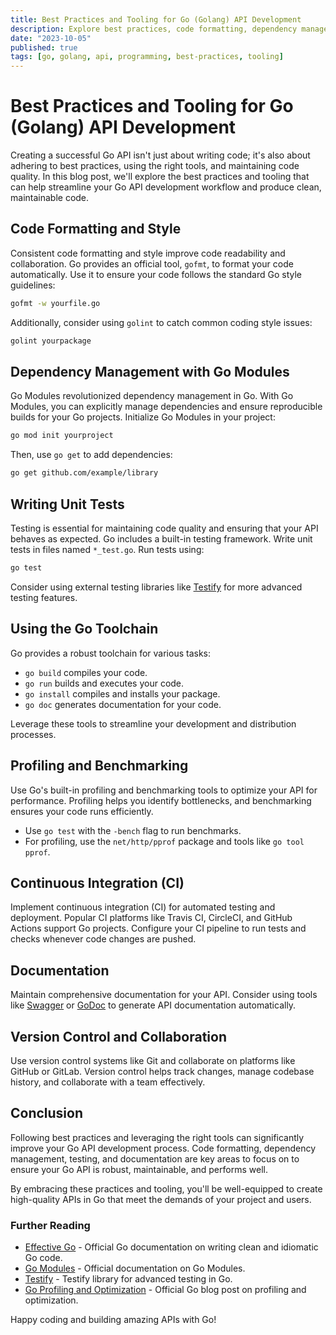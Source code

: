 ```yaml
---
title: Best Practices and Tooling for Go (Golang) API Development
description: Explore best practices, code formatting, dependency management, testing, and essential tooling to streamline your Go API development workflow. Learn how to write clean and maintainable Go code.
date: "2023-10-05"
published: true
tags: [go, golang, api, programming, best-practices, tooling]
---
```


# Best Practices and Tooling for Go (Golang) API Development

Creating a successful Go API isn't just about writing code; it's also about adhering to best practices, using the right tools, and maintaining code quality. In this blog post, we'll explore the best practices and tooling that can help streamline your Go API development workflow and produce clean, maintainable code.

## Code Formatting and Style

Consistent code formatting and style improve code readability and collaboration. Go provides an official tool, `gofmt`, to format your code automatically. Use it to ensure your code follows the standard Go style guidelines:

```bash
gofmt -w yourfile.go
```

Additionally, consider using `golint` to catch common coding style issues:

```bash
golint yourpackage
```

## Dependency Management with Go Modules

Go Modules revolutionized dependency management in Go. With Go Modules, you can explicitly manage dependencies and ensure reproducible builds for your Go projects. Initialize Go Modules in your project:

```bash
go mod init yourproject
```

Then, use `go get` to add dependencies:

```bash
go get github.com/example/library
```

## Writing Unit Tests

Testing is essential for maintaining code quality and ensuring that your API behaves as expected. Go includes a built-in testing framework. Write unit tests in files named `*_test.go`. Run tests using:

```bash
go test
```

Consider using external testing libraries like [Testify](https://github.com/stretchr/testify) for more advanced testing features.

## Using the Go Toolchain

Go provides a robust toolchain for various tasks:

- `go build` compiles your code.
- `go run` builds and executes your code.
- `go install` compiles and installs your package.
- `go doc` generates documentation for your code.

Leverage these tools to streamline your development and distribution processes.

## Profiling and Benchmarking

Use Go's built-in profiling and benchmarking tools to optimize your API for performance. Profiling helps you identify bottlenecks, and benchmarking ensures your code runs efficiently.

- Use `go test` with the `-bench` flag to run benchmarks.
- For profiling, use the `net/http/pprof` package and tools like `go tool pprof`.

## Continuous Integration (CI)

Implement continuous integration (CI) for automated testing and deployment. Popular CI platforms like Travis CI, CircleCI, and GitHub Actions support Go projects. Configure your CI pipeline to run tests and checks whenever code changes are pushed.

## Documentation

Maintain comprehensive documentation for your API. Consider using tools like [Swagger](https://swagger.io/) or [GoDoc](https://pkg.go.dev/) to generate API documentation automatically.

## Version Control and Collaboration

Use version control systems like Git and collaborate on platforms like GitHub or GitLab. Version control helps track changes, manage codebase history, and collaborate with a team effectively.

## Conclusion

Following best practices and leveraging the right tools can significantly improve your Go API development process. Code formatting, dependency management, testing, and documentation are key areas to focus on to ensure your Go API is robust, maintainable, and performs well.

By embracing these practices and tooling, you'll be well-equipped to create high-quality APIs in Go that meet the demands of your project and users.

### Further Reading

- [Effective Go](https://golang.org/doc/effective_go.html) - Official Go documentation on writing clean and idiomatic Go code.
- [Go Modules](https://pkg.go.dev/cmd/go#hdr-Modules__module_versions__and_more) - Official documentation on Go Modules.
- [Testify](https://github.com/stretchr/testify) - Testify library for advanced testing in Go.
- [Go Profiling and Optimization](https://blog.golang.org/pprof) - Official Go blog post on profiling and optimization.

Happy coding and building amazing APIs with Go!
